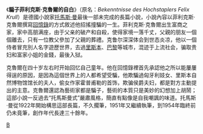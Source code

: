 《'''騙子菲利克斯·克魯爾的自白'''》（原名：''Bekenntnisse des Hochstaplers Felix Krull''）是德國小說家[[托馬斯·曼|托馬斯·曼]]最後一部未完成的長篇小說，小說內容以菲利克斯·克魯爾撰寫[[回憶錄|回憶錄]]的方式敘述他招搖撞騙的一生。菲利克斯·克魯爾出生富商之家，家中高朋满座，由于父亲的破产和自殺，使得家境一落千丈，父親的朋友一個個離去，只有一位教父參加了父親的葬禮。克鲁尔深深体会到世态炎凉，他以一個侍者冒充別人名字遊歷世界，去過[[里斯本|里斯本]]、[[巴黎|巴黎]]等城市，混迹于上流社会，骗取贵妇和富家小姐的金錢，最後入狱。

克魯爾在四十岁左右时开始回忆自己童年。他在回憶錄裡首先承認他之所以能屢屢得逞的原因，是因為這個世界上的人都希望受騙，他欺騙過匈牙利妓女、里斯本自然博物馆馆长的夫人，偷女作家霍普甫勒的首饰，欺骗侯爵夫妇，都是對方主動提出的主意。克魯爾還認為藝術家都是騙子，藝術的本質只是美妙的幻想加上胡鬧；這部小說一反過去“托馬斯曼式”嚴肅風格，簡直有點像是自我嘲諷的味道。托馬斯·曼從1922年開始構思這部長篇，不久擱筆，1951年又繼續執筆，到1954年臨終前仍未竟筆，創作年代長達三十餘年。

{{托馬斯曼作品}}

{{Authority control}}
[[Category:德國小說|B]]